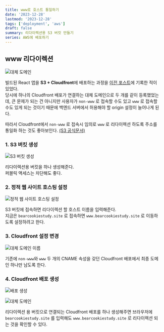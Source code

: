 ```yaml
---
title: www로 호스트 통일하기
date: '2023-12-28'
lastmod: '2023-12-28'
tags: ['deployment', 'aws']
draft: false
summary: 리다이렉션용 S3 버킷 만들기
series: AWS에 배포하기
---
```


## www 리다이렉션

![대체 도메인](/static/images/2023/12/aws-deployment-5/cloudfront_domain.png)

빌드된 React 앱을 **S3 + Cloudfront**에 배포하는 과정을 [이전 포스트](/aws-deployment-1)에 기록한 적이 있었다.  
당시에 하나의 Cloudfront 배포가 연결하는 대체 도메인으로 두 개를 같이 등록했었는데, 큰 문제가 되는 건 아니지만 사용자가 `non-www` 로 접속할 수도 있고 `www` 로 접속할 수도 있게 되는 것이기 때문에 백엔드 서버에서 허용해야 할 origin 설정이 늘어나게 된다.

따라서 Cloudfront에서 `non-www` 로 접속시 임의로 `www` 로 리다이렉션 하도록 주소를 통일화 하는 것도 좋아보인다. [(S3 공식문서)](https://docs.aws.amazon.com/ko_kr/AmazonS3/latest/userguide/how-to-page-redirect.html#redirect-endpoint-host)

### 1. S3 버킷 생성

![S3 버킷 생성](/static/images/2023/12/aws-deployment-5/bucket-create.png)

리다이렉션용 버킷을 하나 생성해준다.  
퍼블릭 액세스는 차단해도 좋다.

### 2. 정적 웹 사이트 호스팅 설정

![정적 웹 사이트 호스팅 설정](/static/images/2023/12/aws-deployment-5/s3-setup.png)

S3 버킷에 접속하면 리다이렉션 할 호스트 이름을 입력해준다.  
지금은 `bearcookiestudy.site` 로 접속하면 `www.bearcookiestudy.site` 로 이동하도록 설정하려고 한다.

### 3. Cloudfront 설정 변경

![대체 도메인 이름](/static/images/2023/12/aws-deployment-5/cloudfront-cname.png)

기존에 `non-www`와 `www` 두 개의 CNAME 속성을 갖던 Cloudfront 배포에서 최종 도메인 하나만 남도록 한다.

### 4. Cloudfront 배포 생성

![배포 생성](/static/images/2023/12/aws-deployment-5/cloudfront-create.png)

![대체 도메인](/static/images/2023/12/aws-deployment-5/cloudfront-domain.png)

리다이렉션 용 버킷으로 연결되는 Cloudfront 배포를 하나 생성해주면 브라우저에 `bearcookiestudy.site` 를 입력해도 `www.bearcookiestudy.site` 로 리다이렉션 되는 것을 확인할 수 있다.
